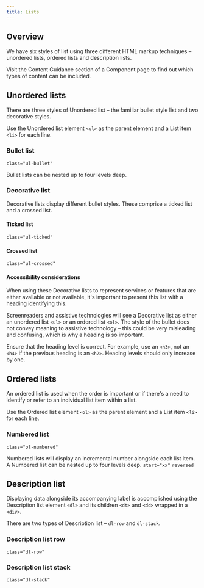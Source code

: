 ```yaml
---
title: Lists
---
```


## Overview

<div class="purpose">
We have six styles of list using three different HTML markup techniques –  unordered lists, ordered lists and description lists.
</div>

Visit the Content Guidance section of a Component page to find out which types of content can be included.

## Unordered lists

There are three styles of Unordered list – the familiar bullet style list and two decorative styles.

Use the Unordered list element `<ul>` as the parent element and a List item `<li>` for each line.

### Bullet list
`class="ul-bullet"`

Bullet lists can be nested up to four levels deep.
<ExampleViewer type="bullet" />

### Decorative list
Decorative lists display different bullet styles. These comprise a ticked list and a crossed list.

#### Ticked list
`class="ul-ticked"`
<ExampleViewer type="ticked" />

#### Crossed list
`class="ul-crossed"`
<ExampleViewer type="crossed" />

#### Accessibility considerations
When using these Decorative lists to represent services or features that are either available or not available, it's important to present this list with a heading identifying this.

Screenreaders and assistive technologies will see a Decorative list as either an unordered list `<ul>` or an ordered list `<ol>`. The style of the bullet does not convey meaning to assistive technology – this could be very misleading and confusing, which is why a heading is so important.

Ensure that the heading level is correct. For example, use an `<h3>`, not an `<h4>` if the previous heading is an `<h2>`. Heading levels should only increase by one.

## Ordered lists

An ordered list is used when the order is important or if there's a need to identify or refer to an individual list item within a list.

Use the Ordered list element `<ol>` as the parent element and a List item `<li>` for each line.

### Numbered list
`class="ol-numbered"`

Numbered lists will display an incremental number alongside each list item. A Numbered list can be nested up to four levels deep.
<Tabs>
  <TabItem label="Standard">
    <ExampleViewer type="numbered" />
  </TabItem>
  <TabItem label="Start index">
    `start="xx"`
    <ExampleViewer type="numbered-start" />
  </TabItem>
  <TabItem label="Reversed">
    `reversed`
    <ExampleViewer type="numbered-reversed" />
  </TabItem>
</Tabs>

## Description list
Displaying data alongside its accompanying label is accomplished using the Description list element `<dl>` and its children `<dt>` and `<dd>` wrapped in a `<div>`.

There are two types of Description list – `dl-row` and `dl-stack`.

### Description list row
`class="dl-row"`
<Tabs>
  <TabItem label="Short Content">
    <ExampleViewer type="dl-row-short" />
  </TabItem>
  <TabItem label="Long Content">
    <ExampleViewer type="dl-row-long" />
  </TabItem>
</Tabs>

### Description list stack
`class="dl-stack"`
<Tabs>
  <TabItem label="Short Content">
    <ExampleViewer type="dl-stack-short" />
  </TabItem>
  <TabItem label="Long Content">
    <ExampleViewer type="dl-stack-long" />
  </TabItem>
</Tabs>
